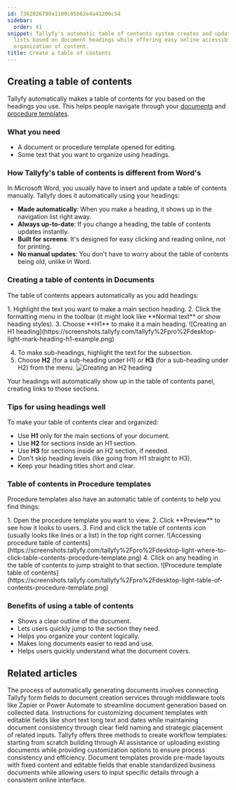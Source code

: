 ```yaml
---
id: 7362026799a1100c05b62e4a41200c54
sidebar:
  order: 41
snippet: Tallyfy's automatic table of contents system creates and updates navigation
  lists based on document headings while offering easy online accessibility and efficient
  organization of content.
title: Create a table of contents
---
```



## Creating a table of contents

Tallyfy automatically makes a table of contents for you based on the headings you use. This helps people navigate through your [documents](/products/pro/documenting/documents/) and [procedure templates](/products/pro/documenting/templates/).

### What you need
- A document or procedure template opened for editing.
- Some text that you want to organize using headings.

### How Tallyfy's table of contents is different from Word's

In Microsoft Word, you usually have to insert and update a table of contents manually. Tallyfy does it automatically using your headings:

- **Made automatically**: When you make a heading, it shows up in the navigation list right away.
- **Always up-to-date**: If you change a heading, the table of contents updates instantly.
- **Built for screens**: It's designed for easy clicking and reading online, not for printing.
- **No manual updates**: You don't have to worry about the table of contents being old, unlike in Word.

### Creating a table of contents in Documents

The table of contents appears automatically as you add headings:

<Steps>
1. Highlight the text you want to make a main section heading.
2. Click the formatting menu in the toolbar (it might look like **Normal text** or show heading styles).
3. Choose **H1** to make it a main heading.
   ![Creating an H1 heading](https://screenshots.tallyfy.com/tallyfy%2Fpro%2Fdesktop-light-mark-heading-h1-example.png)

4. To make sub-headings, highlight the text for the subsection.
5. Choose **H2** (for a sub-heading under H1) or **H3** (for a sub-heading under H2) from the menu.
   ![Creating an H2 heading](https://screenshots.tallyfy.com/tallyfy%2Fpro%2Fdesktop-light-mark-h2-heading.png)
</Steps>

Your headings will automatically show up in the table of contents panel, creating links to those sections.

### Tips for using headings well

To make your table of contents clear and organized:
- Use **H1** only for the main sections of your document.
- Use **H2** for sections inside an H1 section.
- Use **H3** for sections inside an H2 section, if needed.
- Don't skip heading levels (like going from H1 straight to H3).
- Keep your heading titles short and clear.

### Table of contents in Procedure templates

Procedure templates also have an automatic table of contents to help you find things:

<Steps>
1. Open the procedure template you want to view.
2. Click **Preview** to see how it looks to users.
3. Find and click the table of contents icon (usually looks like lines or a list) in the top right corner.
   ![Accessing procedure table of contents](https://screenshots.tallyfy.com/tallyfy%2Fpro%2Fdesktop-light-where-to-click-table-contents-procedure-template.png)
4. Click on any heading in the table of contents to jump straight to that section.
   ![Procedure template table of contents](https://screenshots.tallyfy.com/tallyfy%2Fpro%2Fdesktop-light-table-of-contents-procedure-template.png)
</Steps>

### Benefits of using a table of contents
- Shows a clear outline of the document.
- Lets users quickly jump to the section they need.
- Helps you organize your content logically.
- Makes long documents easier to read and use.
- Helps users quickly understand what the document covers.


## Related articles
<CardGrid>
<LinkTitleCard header="<b>Documents > Send data to document creation systems</b>" href="/products/pro/documenting/documents/how-to-generate-documents-from-form-fields/" > The process of automatically generating documents involves connecting Tallyfy form fields to document creation services through middleware tools like Zapier or Power Automate to streamline document generation based on collected data. </LinkTitleCard>
<LinkTitleCard header="<b>Documents > Add fields to document templates</b>" href="/products/pro/documenting/documents/how-can-i-add-editable-fields-to-my-tallyfy-documents/" > Instructions for customizing document templates with editable fields like short text long text and dates while maintaining document consistency through clear field naming and strategic placement of related inputs. </LinkTitleCard>
<LinkTitleCard header="<b>Templates > Create a template</b>" href="/products/pro/documenting/templates/create-template/" > Tallyfy offers three methods to create workflow templates: starting from scratch building through AI assistance or uploading existing documents while providing customization options to ensure process consistency and efficiency. </LinkTitleCard>
<LinkTitleCard header="<b>Documenting > Documents</b>" href="/products/pro/documenting/documents/" > Document templates provide pre-made layouts with fixed content and editable fields that enable standardized business documents while allowing users to input specific details through a consistent online interface. </LinkTitleCard>
</CardGrid>